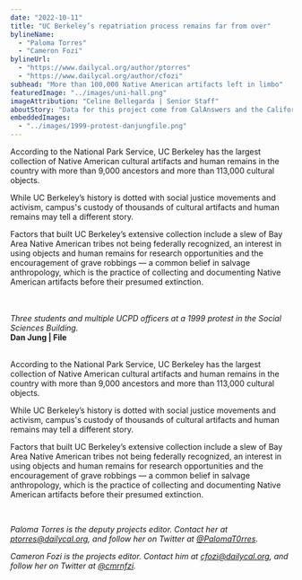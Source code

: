```yaml
---
date: "2022-10-11"
title: "UC Berkeley’s repatriation process remains far from over"
bylineName:
  - "Paloma Torres"
  - "Cameron Fozi"
bylineUrl:
  - "https://www.dailycal.org/author/ptorres"
  - "https://www.dailycal.org/author/cfozi"
subhead: "More than 100,000 Native American artifacts left in limbo"
featuredImage: "../images/uni-hall.png"
imageAttribution: "Celine Bellegarda | Senior Staff"
aboutStory: "Data for this project come from CalAnswers and the California Department of Education."
embeddedImages:
  - "../images/1999-protest-danjungfile.png"
---
```



According to the National Park Service, UC Berkeley has the largest collection of Native American cultural artifacts and human remains in the country with more than 9,000 ancestors and more than 113,000 cultural objects.

While UC Berkeley’s history is dotted with social justice movements and activism, campus's custody of thousands of cultural artifacts and human remains may tell a different story.

Factors that built UC Berkeley’s extensive collection include a slew of Bay Area Native American tribes not being federally recognized, an interest in using objects and human remains for research opportunities and the encouragement of grave robbings — a common belief in salvage anthropology, which is the practice of collecting and documenting Native American artifacts before their presumed extinction.

<br />

<HSILineChart />

<br />

<div
  style={{
    display: "flex",
    justifyContent: "center",
    alignItems: "center",
    position: "relative",
  }}
>
  <GatsbyImage
    alt="Photo of three student protestors with locked arms being held in chokeholds by various UCPD officers"
    image={getImage(props.localImages[0])}
  />
  <div
    style={{
      display: "flex",
      justifyContent: "center",
      alignItems: "center",
      position: "relative",
      left: "20px",
    }}
  >
    <body>
      <em>
        Three students and multiple UCPD officers at a 1999 protest in the
        Social Sciences Building.
      </em>
      <br />
      <b>Dan Jung | File</b>
    </body>
  </div>
</div>

<br />

According to the National Park Service, UC Berkeley has the largest collection of Native American cultural artifacts and human remains in the country with more than 9,000 ancestors and more than 113,000 cultural objects.

While UC Berkeley’s history is dotted with social justice movements and activism, campus's custody of thousands of cultural artifacts and human remains may tell a different story.

Factors that built UC Berkeley’s extensive collection include a slew of Bay Area Native American tribes not being federally recognized, an interest in using objects and human remains for research opportunities and the encouragement of grave robbings — a common belief in salvage anthropology, which is the practice of collecting and documenting Native American artifacts before their presumed extinction.

<br />

_Paloma Torres is the deputy projects editor. Contact her at [ptorres@dailycal.org](mailto:ptorres@dailycal.org), and follow her on Twitter at <a href="https://twitter.com/PalomaT0rres" target="_blank">@PalomaT0rres</a>._

_Cameron Fozi is the projects editor. Contact him at [cfozi@dailycal.org](mailto:cfozi@dailycal.org), and follow her on Twitter at <a href="https://twitter.com/cmrnfzi" target="_blank">@cmrnfzi</a>._
